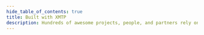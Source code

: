 ```yaml
---
hide_table_of_contents: true
title: Built with XMTP
description: Hundreds of awesome projects, people, and partners rely on XMTP. Come build with us!
---
```



<!-- # Built with XMTP

Hundreds of awesome projects, people, and partners rely on XMTP. Come build with us! -->

<BuiltWithXmtp />
